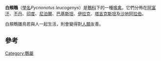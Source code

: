 {{Speciesbox
| name = 白頰鵯
| image = Himalayan Bulbul I2 IMG 3990.jpg
| image_width = 250px
| status = LC 
| status_system = IUCN3.1
| status_ref = <ref name=iucn>{{IUCN2006|assessors=BirdLife International|year=2004|id=52220|title=Pycnonotus leucogenys|downloaded=2007-07-24}}</ref>
| genus = Pycnonotus
| species = leucogenys
| authority = (Gray, 1835)
| synonyms = * ''Brachypus leucogenys''
* ''Pycnonotus leucogenis''
}}

'''白頰鵯'''（[[學名|學名]]''Pycnonotus leucogenys''）是[[鵯科|鵯科]]下的一種[[鳴禽|鳴禽]]。它們分佈在[[阿富汗|阿富汗]]、[[不丹|不丹]]、[[印度|印度]]、[[尼泊爾|尼泊爾]]、[[巴基斯坦|巴基斯坦]]、[[伊拉克|伊拉克]]、[[塔吉克斯坦|塔吉克斯坦]]及[[沙地阿拉伯|沙地阿拉伯]]。

白頰鵯雛鳥若與人一起生活，則會變得對[[人類|人類]]友善。

==參考==
{{reflist}}
{{Taxonbar|from=Q921954}}

[[Category:鵯屬|Category:鵯屬]]
